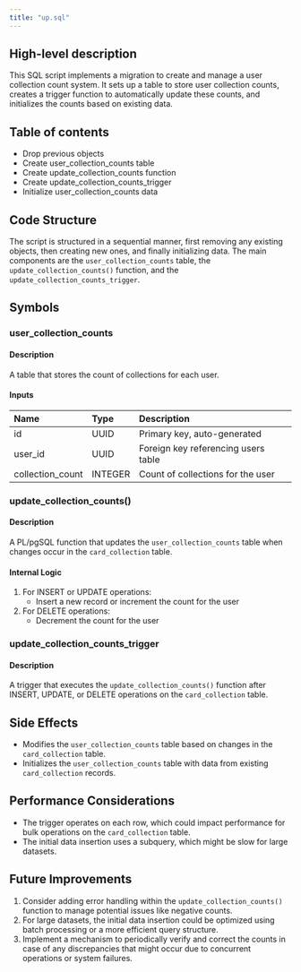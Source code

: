 ```yaml
---
title: "up.sql"
---
```


## High-level description
This SQL script implements a migration to create and manage a user collection count system. It sets up a table to store user collection counts, creates a trigger function to automatically update these counts, and initializes the counts based on existing data.

## Table of contents
- Drop previous objects
- Create user_collection_counts table
- Create update_collection_counts function
- Create update_collection_counts_trigger
- Initialize user_collection_counts data

## Code Structure
The script is structured in a sequential manner, first removing any existing objects, then creating new ones, and finally initializing data. The main components are the `user_collection_counts` table, the `update_collection_counts()` function, and the `update_collection_counts_trigger`.

## Symbols

### user_collection_counts
#### Description
A table that stores the count of collections for each user.

#### Inputs
| Name | Type | Description |
|:-----|:-----|:------------|
| id | UUID | Primary key, auto-generated |
| user_id | UUID | Foreign key referencing users table |
| collection_count | INTEGER | Count of collections for the user |

### update_collection_counts()
#### Description
A PL/pgSQL function that updates the `user_collection_counts` table when changes occur in the `card_collection` table.

#### Internal Logic
1. For INSERT or UPDATE operations:
   - Insert a new record or increment the count for the user
2. For DELETE operations:
   - Decrement the count for the user

### update_collection_counts_trigger
#### Description
A trigger that executes the `update_collection_counts()` function after INSERT, UPDATE, or DELETE operations on the `card_collection` table.

## Side Effects
- Modifies the `user_collection_counts` table based on changes in the `card_collection` table.
- Initializes the `user_collection_counts` table with data from existing `card_collection` records.

## Performance Considerations
- The trigger operates on each row, which could impact performance for bulk operations on the `card_collection` table.
- The initial data insertion uses a subquery, which might be slow for large datasets.

## Future Improvements
1. Consider adding error handling within the `update_collection_counts()` function to manage potential issues like negative counts.
2. For large datasets, the initial data insertion could be optimized using batch processing or a more efficient query structure.
3. Implement a mechanism to periodically verify and correct the counts in case of any discrepancies that might occur due to concurrent operations or system failures.